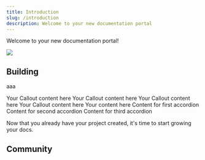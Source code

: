 ```yaml
---
title: Introduction
slug: /introduction
description: Welcome to your new documentation portal
---
```



Welcome to your new documentation portal!

<Image src="media/Mockup_WriteDocs_Light.png" srcDark="media/Mockup_WriteDocs_Dark.png"/>

## Building

<Card title="Card Title" description="Card Description"></Card>
aaa
<Card title="Icon Card Title" description="Card Description" icon="file-text" iconType="regular" iconSize="32px"></Card>


<CardList cols="2">
  <Card title="Regular Card" description="A simple card without icon"></Card>
  <Card title="Icon Card" description="A card with an icon" icon="file-text" iconType="regular" iconSize="32px"></Card>
</CardList>

<Callout type="info" title="Info Title">
Your Callout content here
</Callout>

<Callout type="danger" title="Danger Title">
Your Callout content here
</Callout>
<Callout type="success" title="Success Title">
Your Callout content here
</Callout>
<Callout type="warning" title="Warning Title">
Your Callout content here
</Callout>

<Accordion title="Accordion Title">
Your content here
</Accordion>


<AccordionGroup>
<Accordion title="First Accordion">
Content for first accordion
</Accordion>

<Accordion title="Second Accordion">
Content for second accordion
</Accordion>

<Accordion title="Third Accordion">
Content for third accordion
</Accordion>
</AccordionGroup>

Now that you already have your project created, it's time to start growing your docs.

<CardList cols={2}>

<Card 
  title="Preview Changes"
  description="Preview your changes locally before making them live."
  icon="image"
  iconType='regular'
  link="/local-development"
/>

<Card 
  title="Customize Style"
  description="Make your docs aligned with your company's branding."
  icon="palette"
  iconType='regular'
  link="/global-settings"
/>

<Card 
  title="Create Pages"
  description="Start creating MDX pages with your content."
  icon="pen"
  iconType='regular'
  link="https://docs.writedocs.io/mdx-pages"
/>

<Card 
  title="Reference APIs"
  description="Automatically generate endpoint pages from an OpenAPI spec."
  icon="code"
  iconType='regular'
  link="https://docs.writedocs.io/api-pages"
/>

<Card 
  title="Use Templates"
  description="Accelerate your docs with ready-to-use templates."
  icon="files"
  iconType='regular'
  link="/api-introduction"
/>

<Card 
  title="Integrate Analytics"
  description="Get insights on how users are interacting with your docs."
  icon="chart-line-up"
  iconType='regular'
/>

</CardList>

## Community

<Card 
  title="WriteDocs Slack Community"
  description="Connect, share, and learn with fellow documentation enthusiasts by joining the WriteDocs Slack Community. Get real-time support and insights directly from our dedicated channels!"
  link="https://join.slack.com/t/writedocscommunity/shared_invite/zt-2q61ug34g-wTczth5B_rUThMVbJIyQpg"
  icon="SlackLogo"
  iconType='duotone'
/>
